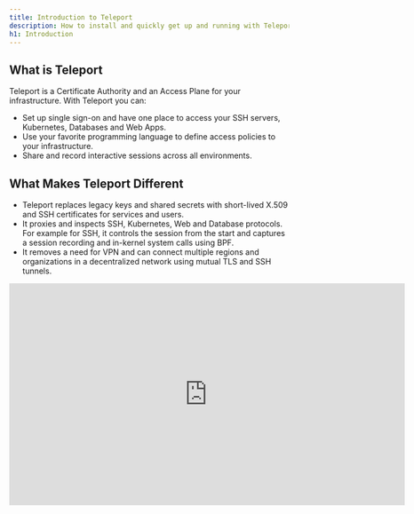```yaml
---
title: Introduction to Teleport
description: How to install and quickly get up and running with Teleport to set up SSH and Kubernetes access to cloud environments.
h1: Introduction
---
```


## What is Teleport

Teleport is a Certificate Authority and an Access Plane for your infrastructure.
With Teleport you can:

- Set up single sign-on and have one place to access your SSH servers, Kubernetes, Databases and Web Apps.
- Use your favorite programming language to define access policies to your infrastructure.
- Share and record interactive sessions across all environments.

## What Makes Teleport Different

- Teleport replaces legacy keys and shared secrets with short-lived X.509 and SSH certificates
for services and users.
- It proxies and inspects SSH, Kubernetes, Web and Database protocols.
For example for SSH, it controls the session from the start 
and captures a session recording and in-kernel system calls using BPF.
- It removes a need for VPN and can connect multiple regions and organizations
in a decentralized network using mutual TLS and SSH tunnels.

<iframe
  width="712"
  height="400"
  src="https://www.youtube-nocookie.com/embed/0HlyGk8dihM?rel=0&modestbranding=1"
  frameBorder="0"
  allow="accelerometer; autoplay; encrypted-media; gyroscope; picture-in-picture"
  allowFullScreen
/>

## Get started with Open Source

- Install Teleport Open Source [in 5 minutes](getting-started.mdx).
- Join the [Teleport Discussions](https://github.com/gravitational/teleport/discussions) and ask a question.
- Create an issue in [Github](https://github.com/gravitational/teleport/).
- Reach out for [Teleport Enterprise](https://goteleport.com/get-started).
- [FAQ](faq.mdx) - Common questions about Teleport.

## Popular Use-Cases

Here are some of the most popular use-cases for Teleport:

- Use short lived certificates instead of static keys for SSH, Kubernetes, Databases and Web Apps.
- Gather structured events and session recording/replay for `ssh` and `kubectl`.
- Centralized SSH and Kubernetes Certificate Authority.
- Enforce 2nd factor auth with U2F or TOTP.
- Connect to computing resources located behind firewalls or without static IPs.
- Collaboratively troubleshoot issues through [session sharing](user-manual.mdx#sharing-sessions).
- Discover online servers and Docker containers within a cluster with [dynamic node labels](admin-guide.mdx#labeling-nodes-and-applications).
- Capture sessions and manage certificates for existing [OpenSSH fleet](openssh-teleport.mdx).
- Secure access to internal web applications and services with [application access](application-access.mdx).

## Teleport Enterprise

Teleport Enterprise is built around the open-source core in Teleport Open Source,
with the added benefits of role-based access control (RBAC) and easy
integration with identity managers for single sign-on (SSO).

- [Teleport Enterprise Introduction](enterprise/introduction.mdx) - Overview of the additional capabilities of Teleport Enterprise.
- [Teleport Enterprise Quick Start](enterprise/quickstart-enterprise.mdx) - A quick tutorial to show off the basic capabilities of Teleport Enterprise.
  A good place to start if you want to jump right in.
- [SSO for SSH](enterprise/sso/ssh-sso.mdx) - Overview on how Teleport Enterprise works with external identity providers for single sign-on (SSO).

Teleport is available through the free, open source edition ("Teleport Community Edition")
or a commercial edition ("Teleport Enterprise Edition").

## Operating System Support

Teleport is officially supported on the platforms listed below. It is worth noting
that the open source community has been successful in building and running Teleport on
UNIX variants other than Linux [2].

| Operating System | Teleport Client | Teleport Server |
| - | - | - |
| Linux v2.6+ | yes | yes |
| MacOS v10.12+ | yes | yes |
| Windows [1] | yes [1] | no |

[1] *Teleport server does not run on Windows yet, but `tsh` (the Teleport client)
can be used on Windows to execute `tsh login` to retrieve a user's SSH
certificate and use it with `ssh`, the OpenSSH client, running on a Windows
client machine.*

[2] *Teleport is written in Go and it is theoretically possible to build it on
any OS supported by the [Golang toolchain](https://github.com/golang/go/wiki/MinimumRequirements)*.

